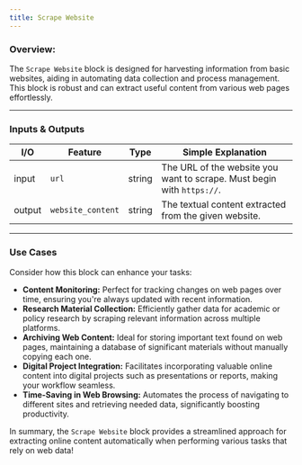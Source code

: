 ```yaml
---
title: Scrape Website
---
```


### **Overview:**

The `Scrape Website` block is designed for harvesting information from basic websites, aiding in automating data collection and process management. This block is robust and can extract useful content from various web pages effortlessly.

---

### Inputs & Outputs

| I/O    | Feature           | Type   | Simple Explanation                                                     |
| ------ | ----------------- | ------ | ---------------------------------------------------------------------- |
| input  | `url`             | string | The URL of the website you want to scrape. Must begin with `https://`. |
| output | `website_content` | string | The textual content extracted from the given website.                  |

---

### Use Cases

Consider how this block can enhance your tasks:

- **Content Monitoring:** Perfect for tracking changes on web pages over time, ensuring you're always updated with recent information.
- **Research Material Collection:** Efficiently gather data for academic or policy research by scraping relevant information across multiple platforms.
- **Archiving Web Content:** Ideal for storing important text found on web pages, maintaining a database of significant materials without manually copying each one.
- **Digital Project Integration:** Facilitates incorporating valuable online content into digital projects such as presentations or reports, making your workflow seamless.
- **Time-Saving in Web Browsing:** Automates the process of navigating to different sites and retrieving needed data, significantly boosting productivity.

In summary, the `Scrape Website` block provides a streamlined approach for extracting online content automatically when performing various tasks that rely on web data!
